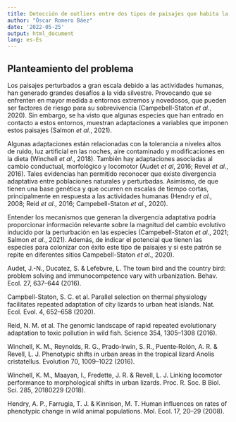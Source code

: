 ```yaml
---
title: Detección de outliers entre dos tipos de paisajes que habita la lagartija *Sceloporus grammicus*
author: "Óscar Romero Báez"
date: '2022-05-25'
output: html_document
lang: es-Es
---
```


## Planteamiento del problema

Los paisajes perturbados a gran escala debido a las actividades humanas, han generado grandes desafíos a la vida silvestre. Provocando que se enfrenten en mayor medida a entornos extremos y novedosos, que pueden ser factores de riesgo para su sobrevivencia (Campebell-Staton *et al*., 2020). Sin embargo, se ha visto que algunas especies que han entrado en contacto a estos entornos, muestran adaptaciones a variables que imponen estos paisajes (Salmon *et al*., 2021).

Algunas adaptaciones están relacionadas con la tolerancia a niveles altos de ruido, luz artificial en las noches, aire contaminado y modificaciones en la dieta (Winchell *et al*., 2018). También hay adaptaciones asociadas al cambio conductual, morfológico y locomotor (Audet *et al*, 2016; Revel *et al*., 2016). Tales evidencias han permitido reconocer que existe divergencia adaptativa entre poblaciones naturales y perturbadas. Asimismo, de que tienen una base genética y que ocurren en escalas de tiempo cortas, principalmente en respuesta a las actividades humanas (Hendry *et al*., 2008; Reid *et al*., 2016; Campebell-Staton *et al*., 2020).

Entender los mecanismos que generan la divergencia adaptativa podría proporcionar información relevante sobre la magnitud del cambio evolutivo inducido por la perturbación en las especies (Campebell-Staton *et al*., 2021; Salmon *et al*., 2021). Además, de indicar el potencial que tienen las especies para colonizar con éxito este tipo de paisajes y si este patrón se repite en diferentes sitios Campebell-Staton *et al*., 2020).







Audet, J.-N., Ducatez, S. & Lefebvre, L. The town bird and the country bird:
problem solving and immunocompetence vary with urbanization. Behav. Ecol.
27, 637–644 (2016).

Campbell-Staton, S. C. et al. Parallel selection on thermal physiology facilitates
repeated adaptation of city lizards to urban heat islands. Nat. Ecol. Evol. 4,
652–658 (2020).

Reid, N. M. et al. The genomic landscape of rapid repeated evolutionary
adaptation to toxic pollution in wild fish. Science 354, 1305–1308 (2016).

Winchell, K. M., Reynolds, R. G., Prado‐Irwin, S. R., Puente‐Rolón, A. R. &
Revell, L. J. Phenotypic shifts in urban areas in the tropical lizard Anolis
cristatellus. Evolution 70, 1009–1022 (2016).

Winchell, K. M., Maayan, I., Fredette, J. R. & Revell, L. J. Linking locomotor
performance to morphological shifts in urban lizards. Proc. R. Soc. B Biol. Sci.
285, 20180229 (2018).

Hendry, A. P., Farrugia, T. J. & Kinnison, M. T. Human influences on rates of
phenotypic change in wild animal populations. Mol. Ecol. 17, 20–29 (2008).


























